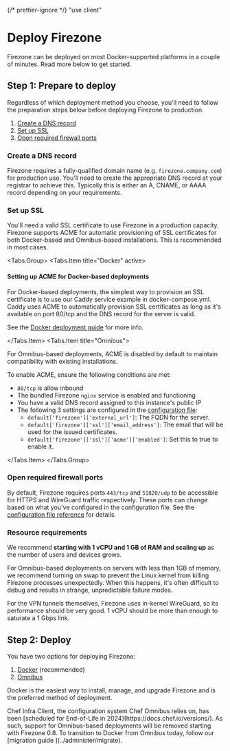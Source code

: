{/* prettier-ignore */}
"use client"

# Deploy Firezone

Firezone can be deployed on most Docker-supported platforms in a couple of
minutes. Read more below to get started.

## Step 1: Prepare to deploy

Regardless of which deployment method you choose, you'll need to follow the
preparation steps below before deploying Firezone to production.

1. [Create a DNS record](#create-a-dns-record)
1. [Set up SSL](#set-up-ssl)
1. [Open required firewall ports](#open-required-firewall-ports)

### Create a DNS record

Firezone requires a fully-qualified domain name (e.g. `firezone.company.com`)
for production use. You'll need to create the appropriate DNS record at your
registrar to achieve this. Typically this is either an A, CNAME, or AAAA record
depending on your requirements.

### Set up SSL

You'll need a valid SSL certificate to use Firezone in a production capacity.
Firezone supports ACME for automatic provisioning of SSL certificates for both
Docker-based and Omnibus-based installations. This is recommended in most cases.

<Tabs.Group>
<Tabs.Item title="Docker" active>

#### Setting up ACME for Docker-based deployments

For Docker-based deployments, the simplest way to provision an SSL certificate
is to use our Caddy service example in docker-compose.yml. Caddy uses ACME to
automatically provision SSL certificates as long as it's available on port
80/tcp and the DNS record for the server is valid.

See the [Docker deployment guide](docker) for more info.

</Tabs.Item>
<Tabs.Item title="Omnibus">

For Omnibus-based deployments, ACME is disabled by default to maintain
compatibility with existing installations.

To enable ACME, ensure the following conditions are met:

- `80/tcp` is allow inbound
- The bundled Firezone `nginx` service is enabled and functioning
- You have a valid DNS record assigned to this instance's public IP
- The following 3 settings are configured in the
  [configuration file](../reference/configuration-file):
  - `default['firezone']['external_url']`: The FQDN for the server.
  - `default['firezone']['ssl']['email_address']`: The email that will be used
    for the issued certificates.
  - `default['firezone']['ssl']['acme']['enabled']`: Set this to true to enable
    it.

</Tabs.Item>
</Tabs.Group>

### Open required firewall ports

By default, Firezone requires ports `443/tcp` and `51820/udp` to be accessible
for HTTPS and WireGuard traffic respectively. These ports can change based on
what you've configured in the configuration file. See the
[configuration file reference](../reference/configuration-file) for details.

### Resource requirements

We recommend **starting with 1 vCPU and 1 GB of RAM and scaling up** as the
number of users and devices grows.

For Omnibus-based deployments on servers with less than 1GB of memory, we
recommend turning on swap to prevent the Linux kernel from killing Firezone
processes unexpectedly. When this happens, it's often difficult to debug and
results in strange, unpredictable failure modes.

For the VPN tunnels themselves, Firezone uses in-kernel WireGuard, so its
performance should be very good. 1 vCPU should be more than enough to saturate a
1 Gbps link.

## Step 2: Deploy

You have two options for deploying Firezone:

1. [Docker](docker) (recommended)
1. [Omnibus](omnibus)

Docker is the easiest way to install, manage, and upgrade Firezone and is the
preferred method of deployment.

<Alert color="warning">
  Chef Infra Client, the configuration system Chef Omnibus relies on, has been
  [scheduled for End-of-Life in 2024](https://docs.chef.io/versions/). As such,
  support for Omnibus-based deployments will be removed starting with Firezone
  0.8. To transition to Docker from Omnibus today, follow our [migration guide
  ](../administer/migrate).
</Alert>
